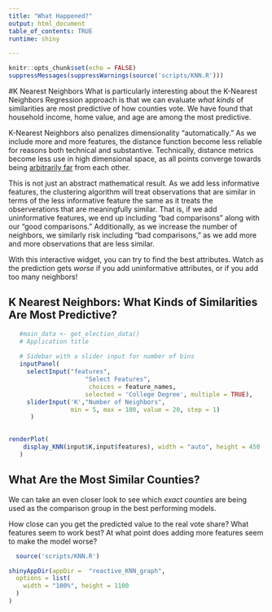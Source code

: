 ```yaml
---
title: "What Happened?" 
output: html_document     
table_of_contents: TRUE
runtime: shiny

---
```


```r
knitr::opts_chunk$set(echo = FALSE)
suppressMessages(suppressWarnings(source('scripts/KNN.R')))

```

#K Nearest Neighbors
What is particularly interesting about the K-Nearest Neighbors Regression approach is that we can evaluate *what kinds* of similarities are most predictive of how counties vote. We have found that household income, home value, and age are among the most predictive.  

K-Nearest Neighbors also penalizes dimensionality "automatically." As we include more and more features, the distance function become less reliable for reasons both technical and substantive. Technically, distance metrics become less use in high dimensional space, as all points converge towards being [arbitrarily far](https://en.wikipedia.org/wiki/Curse_of_dimensionality#Distance_functions) from each other. 

This is not just an abstract mathematical result. As we add less informative features, the clustering algorithm will treat observations that are similar in terms of the less informative feature the same as it treats the observerations that are meaningfully similar. That is, if we add uninformative features, we end up including "bad comparisons" along with our "good comparisons." Additionally, as we increase the number of neighbors, we similarly risk including "bad comparisons," as we add more and more observations that are less similar.  



With this interactive widget, you can try to find the best attributes. Watch as the prediction  gets *worse* if you add uninformative attributes, or if you add too many neighbors! 

## K Nearest Neighbors: What Kinds of Similarities Are Most Predictive?

```r
   #main_data <- get_election_data()
   # Application title
   
   # Sidebar with a slider input for number of bins 
   inputPanel(
     selectInput("features",
                     "Select Features",
                      choices = feature_names,
                     selected = 'College Degree', multiple = TRUE),
     sliderInput('K',"Number of Neighbors",
                 min = 5, max = 100, value = 20, step = 1)
      )
    

renderPlot(
    display_KNN(input$K,input$features), width = "auto", height = 450
   )

```

## What Are the Most Similar Counties?  

We can take an even closer look to see which *exact counties* are being used as the comparison group in the best performing models.  

How close can you get the predicted value to the real vote share? What features seem to work best? At what point does adding more features seem to make the model worse?

```r
  source('scripts/KNN.R')

shinyAppDir(appDir =  "reactive_KNN_graph",
  options = list(
    width = "100%", height = 1100
  )
)
```

